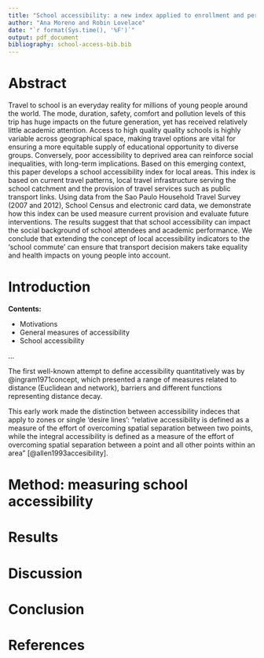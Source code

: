 ```yaml
---
title: "School accessibility: a new index applied to enrollment and performance inequalities in Sao Paulo"
author: "Ana Moreno and Robin Lovelace"
date: "`r format(Sys.time(), '%F')`"
output: pdf_document
bibliography: school-access-bib.bib
---
```


# Abstract

Travel to school is an everyday reality for millions of young people around the world.
The mode, duration, safety, comfort and pollution levels of this trip has huge
impacts on the future generation, yet has received relatively little academic
attention.
Access to high quality quality schools is highly variable across geographical
space, making travel options are vital for ensuring a more equitable supply of
educational opportunity to diverse groups. Conversely, poor accessibility
to deprived area can reinforce social inequalities, with long-term implications.
Based on this emerging context, this paper develops a school accessibility index
for local areas.
This index is based on current travel patterns, local travel infrastructure serving the school
catchment and the provision of travel services such as public transport links.
Using data from the Sao Paulo Household Travel Survey (2007 and 2012), School Census
and electronic card data, we demonstrate how this index can be used
measure current provision and evaluate future interventions.
The results suggest that that school accessibility can
impact the social background of school attendees and
academic performance.
We conclude that extending the concept of local accessibility indicators
to the 'school commute' can ensure that transport decision makers take
equality and health impacts on young people into account.

# Introduction

**Contents:**

- Motivations
- General measures of accessibility
- School accessibility

...

The first well-known attempt to define accessibility quantitatively was by @ingram1971concept, which presented a range of measures related to distance (Euclidean and network), barriers and different functions representing distance decay.

This early work made the distinction between accessibility indeces that apply to zones or single 'desire lines':
"relative accessibility is defined as a measure of the effort of overcoming spatial separation between two points, while the integral accessibility is defined as a measure of the effort of overcoming spatial separation between a point and all other points within an area"
[@allen1993accesibility]. 



# Method: measuring school accessibility

# Results

# Discussion

# Conclusion

# References
